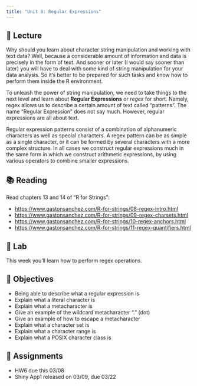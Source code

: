 ```yaml
---
title: "Unit 8: Regular Expressions"
---
```



## 📖 Lecture

Why should you learn about character string manipulation and working with text data? Well, because a considerable amount of information and data is precisely in the form of text. And sooner or later (I would say sooner than later) you will have to deal with some kind of string manipulation for your data analysis. So it's better to be prepared for such tasks and know how to perform them inside the R environment.

To unleash the power of string manipulation, we need to take things to the next level and learn about __Regular Expressions__ or _regex_ for short. Namely, regex allows us to describe a certain amount of text called "patterns". The name "Regular Expression" does not say much. However, regular expressions are all about text.

Regular expression patterns consist of a combination of alphanumeric characters as well as special characters. A regex pattern can be as simple as a single character, or it can be formed by several characters with a more complex structure. In all cases we construct regular expressions much in the same form in which we construct arithmetic expressions, by using various operators to combine smaller expressions.



## 📚 Reading

Read chapters 13 and 14 of "R for Strings":

- <a href="https://www.gastonsanchez.com/R-for-strings/08-regex-intro.html" target="_blank">https://www.gastonsanchez.com/R-for-strings/08-regex-intro.html</a>
- <a href="https://www.gastonsanchez.com/R-for-strings/09-regex-charsets.html" target="_blank">https://www.gastonsanchez.com/R-for-strings/09-regex-charsets.html</a>
- <a href="https://www.gastonsanchez.com/R-for-strings/10-regex-anchors.html" target="_blank">https://www.gastonsanchez.com/R-for-strings/10-regex-anchors.html</a>
- <a href="https://www.gastonsanchez.com/R-for-strings/11-regex-quantifiers.html" target="_blank">https://www.gastonsanchez.com/R-for-strings/11-regex-quantifiers.html</a>



## 🔬 Lab

This week you'll learn how to perform regex operations.

 

## 🎯 Objectives

- Being able to describe what a regular expression is
- Explain what a literal character is
- Explain what a metacharacter is
- Give an example of the wildcard metacharacter "." (dot)
- Give an example of how to escape a metacharacter
- Explain what a character set is
- Explain what a character range is
- Explain what a POSIX character class is



## 🔔 Assignments

- HW6 due this 03/08
- Shiny App1 released on 03/09, due 03/22

